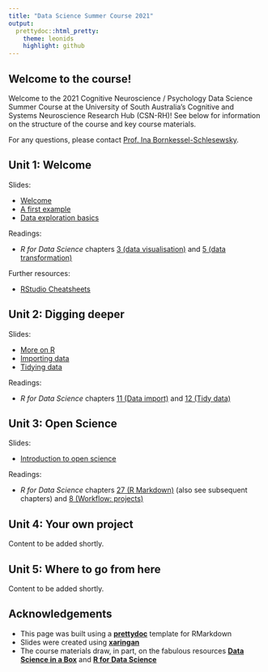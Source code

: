 ```yaml
---
title: "Data Science Summer Course 2021"
output:
  prettydoc::html_pretty:
    theme: leonids
    highlight: github
---
```


## Welcome to the course!

Welcome to the 2021 Cognitive Neuroscience / Psychology Data Science Summer Course at the University of South Australia's Cognitive and Systems Neuroscience Research Hub (CSN-RH)! See below for information on the structure of the course and key course materials.

For any questions, please contact [Prof. Ina Bornkessel-Schlesewsky](mailto:Ina.Bornkessel-Schlesewsky@unisa.edu.au).

## Unit 1: Welcome

Slides:

* [Welcome](course_materials/slides/u01_d01_welcome/u01_d01_welcome.html)
* [A first example](course_materials/slides/u01_d02_squirrels_example/u01_d02_squirrels_example.html)
* [Data exploration basics](course_materials/slides/u01_d03_data_exploration_basics/u01_d03_data_exploration_basics.html)

Readings:

* *R for Data Science* chapters [3 (data visualisation)](https://r4ds.had.co.nz/data-visualisation.html) and [5 (data transformation)](https://r4ds.had.co.nz/transform.html)

Further resources:

* [RStudio Cheatsheets](https://rstudio.com/resources/cheatsheets/)

## Unit 2: Digging deeper

Slides:

* [More on R](course_materials/slides/u02_d01_more_on_R/u02_d01_more_on_R.html)
* [Importing data](course_materials/slides/u02_d02_importing_data/u02_d02_importing_data.html)
* [Tidying data](course_materials/slides/u02_d03_tidying_data/u02_d03_tidying_data.html)

Readings:

* *R for Data Science* chapters [11 (Data import)](https://r4ds.had.co.nz/data-import.html) and [12 (Tidy data)](https://r4ds.had.co.nz/tidy-data.html)

## Unit 3: Open Science

Slides:

* [Introduction to open science](course_materials/slides/u03_d01_open_science/u03_d01_open_science.pdf)

Readings:

* *R for Data Science* chapters [27 (R Markdown)](https://r4ds.had.co.nz/r-markdown.html) (also see subsequent chapters) and [8 (Workflow: projects)](https://r4ds.had.co.nz/workflow-projects.html)

## Unit 4: Your own project

Content to be added shortly.

## Unit 5: Where to go from here

Content to be added shortly.

## Acknowledgements

* This page was built using a [**prettydoc**](https://github.com/yixuan/prettydoc/) template for RMarkdown
* Slides were created using [**xaringan**](https://github.com/yihui/xaringan)
* The course materials draw, in part, on the fabulous resources [**Data Science in a Box**](https://datasciencebox.org/index.html) and [**R for Data Science**](https://r4ds.had.co.nz)
